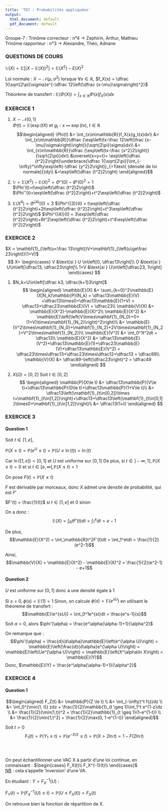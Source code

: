 ```yaml
---
title: 'TD7 : Probabilités appliquées'
output:
  html_document: default
  pdf_document: default
---
```


Groupe-7 :
Trinôme correcteur :  n°4 $\longrightarrow$ Zephirin, Arthur, Mathieu  
Trinôme rapporteur :  n°3 $\longrightarrow$ Alexandre, Théo, Adnane
  
### QUESTIONS DE COURS
  
$\mathbb{V}(X) = \mathbb{E}[(X - \mathbb{E}(X))^2] = \mathbb{E}(X^2) - E(X)^2$  
  
Loi normale :
$X \sim \mathcal{N}(\mu, \sigma^2)$ lorsque $\forall x \in \mathbb{R}$, $f_X(x) = \dfrac 1{\sqrt{2\pi}\sigma}e^{-\dfrac 12\left(\dfrac {x-\mu}\sigma\right)^2}$  
  
Théorème de transfert :
$\mathbb{E}(\Phi(X)) = \int_{x\in \mathbb{R}}\Phi(x)f_X(x)dx$  
  
### EXERCICE 1
  
1. $X\sim\mathcal{N}(0, 1)$  
$\Phi(t) = \mathbb{E}(\exp(tX)$ et $g_t:x\mapsto\exp(tx), \; t\in\mathbb{R}$  
$$\begin{aligned}
\Phi(t) &= \int_{x\in\mathbb{R}}f_X(x)g_t(x)dx\\
&= \int_{x\in\mathbb{R}}\dfrac {\exp\left(tx-\frac 12\left(\frac {x-\mu}\sigma\right)\right)}{\sqrt{2\pi}\sigma}dx\\
&= \int_{x\in\mathbb{R}}\dfrac {\exp\left(tx-\frac {x^2}2\right)}{\sqrt{2\pi}}dx\\
&\overset{x=y+t}= \exp\left(\dfrac {t^2}2\right)\underbrace{\dfrac 1{\sqrt{2\pi}}\int_{-\infty}^\infty\exp\left(-\dfrac {y^2}2\right)}_{=1\text{ (densité de loi normale)}}dy\\
&=\exp\left(\dfrac {t^2}2\right)
\end{aligned}$$
  
2. $\mathbb{V} = \mathbb{E}(X^2)-\mathbb{E}(X)^2 = \Phi''(0)-\Phi'(0)^2 = 1$  
$\Phi'(t)=t\exp\left(\dfrac {t^2}2\right)$  
$\Phi''(t)=\exp\left(\dfrac {t^2}2\right)+t^2\exp\left(\dfrac {t^2}2\right)$  
  
3. $\mathbb{E}(X^4) = \Phi^{(4)}(0) = 3$
$\Phi^{(3)}(t) = t\exp\left(\dfrac {t^2}2\right)+2t\exp\left(\dfrac {t^2}2\right)+t^3\exp\left(\dfrac {t^2}2\right)$
$\Phi^{(4)}(t) = 3\exp\left(\dfrac {t^2}2\right)+6t^2\exp\left(\dfrac {t^2}2\right)+t^4\exp\left(\dfrac {t^2}2\right)$  
  
### EXERCICE 2
 
$X = \mathbf{1}_{\left(u<\frac 13\right)}V+\mathbf{1}_{\left(u\ge\frac 23\right)}(1+V)$
$$
X=
  \begin{cases}
    V &\text{si } U \in\left[0, \dfrac13\right[\\
    O &\text{si } U\in\left[\dfrac13, \dfrac23\right[\\
    1+V &\text{si } U\in\left[\dfrac23, 1\right]
  \end{cases}
$$
  
1. $N_k=U\in\left[\dfrac k3, \dfrac{k+1}3\right[$
$$
\begin{aligned}
\mathbb{E}(X) &= \sum_{k=0}^2\mathbb{E}(X|N_k)\mathbb{P}(N_k) = \dfrac13\mathbb{E}(V)
+\dfrac13\times0+\dfrac13\mathbb{E}(1+V) = \dfrac13+\dfrac23\mathbb{E}(V) = \dfrac23\\
\mathbb{V}(X) &= \mathbb{E}(X^2)-\mathbb{E}(X)^2\\
\mathbb{E}(X^2) &= \mathbb{E}\left(\left(V\times\mathbf{1}_{N_0}+0+(1+V)\times\mathbf{1}_{N_2}\right)^2\right)\\
&= \mathbb{E}(V^2\times\mathbf{1}_{N_0}+\mathbf{1}_{N_2}+2V\times\mathbf{1}_{N_2}+V^2\times\mathbf{1}_{N_2})\\
\mathbb{E}(V^2) &= \int_0^1t^2dt = \dfrac13\\
\mathbb{E}(X^2) &= \dfrac13\mathbb{E}(V^2)+\dfrac13\mathbb{E}(1)+\dfrac23\mathbb{E}(V)+\dfrac13\mathbb{E}(V^2) = \dfrac23\times\dfrac13+\dfrac23\times\dfrac12+\dfrac13 = \dfrac89\\
\mathbb{V}(X) &= \dfrac89-\left(\dfrac23\right)^2 = \dfrac49
\end{aligned}
$$
  
2. $X(\Omega) = \left[0, 2\right]$
Soit $t\in\left[0, 2\right]$
$$
\begin{aligned}
\mathbb{P}(X\le t) &= \dfrac13\mathbb{P}(V\le t)+\dfrac13\mathbb{P}(0\le t)+\dfrac13\mathbb{P}(1+V\le t)\\
&= \dfrac13\left(\mathbf{1}_{t\in[0,2]}\times t+\mathbf{1}_{t\in]1,2]}\right)+\dfrac13+\dfrac13\left(\mathbf{1}_{t\in[0,1]}\times0+\mathbf{1}_{t\in]1,2]}\right)\\
&= \dfrac13(1+t)
\end{aligned}
$$




### EXERCICE 3

#### Question 1
 Soit $t \in [1, e]$,

$\mathbb{P}(X \leq t) = \mathbb{P}(e^U \leq t) = \mathbb{P}(U\leq \ln(t)) = \ln(t)$

Car $\ln([1, e]) = [0, 1]$ et  $U$ est uniforme sur $[0, 1]$
De plus, si $t \in ]-\infty, 1], \mathbb{P}(X \leq t) = 0$ et si $t \in [e, \infty[, \mathbb{P}(X \leq t) = 1$

On pose $F(t) = \mathbb{P}(X \leq t)$

$F$ est dérivable par morceaux, donc $X$ admet une densité de probabilité, qui est $F'$

$F'(t) = \frac{1}{t}$ si $t \in [1, e]$ et $0$ sinon

On a donc : $$\mathbb{E}(X) = \int_\mathbb{R}tF'(t)dt = \int_1^edt = e-1$$

De plus, $$\mathbb{E}(X^2) = \int_\mathbb{R}t^2F'(t)dt = \int_1^etdt = \frac{1}{2}(e^2-1)$$

Ainsi, $$\mathbb{V}(X) = \mathbb{E}(X^2) - \mathbb{E}(X)^2 = \frac{1}{2}(e^2-1) - e+1$$


#### Question 2

$U$ est uniforme sur $[0, 1]$ donc a une densité égale à $1$

Si $s = 0, \phi(s) = \mathbb{E}(1) = 1$
Sinon, on calcule $\phi(s) = \mathbb{E}(e^{sU})$ en utilisant le théoreme de transfert :
$$\mathbb{E}(e^{sU}) = \int_0^1e^{st}dt = \frac{e^s-1}{s}$$

Soit $\alpha > 0$, alors $\phi'(\alpha) = \frac{e^\alpha(\alpha-1)+1}{\alpha^2}$


On remarque que :
$$\phi'(\alpha) = \frac{d}{d\alpha}\mathbb{E}\left(e^{\alpha U}\right) = \mathbb{E}\left(\frac{d}{d\alpha}e^{\alpha U}\right) = \mathbb{E}\left(Ue^{\alpha U}\right) = \mathbb{E}\left(X^\alpha\ln X\right) = \mathbb{E}(Y)$$
Donc, $\mathbb{E}(Y) = \frac{e^\alpha(\alpha-1)+1}{\alpha^2}$




### EXERCICE 4

#### Question 1

$$\begin{aligned}
F_Z(t) &= \mathbb{P}(Z \le t) \\
&= \int_{-\infty}^t f(z)dz \\
 &= \int_0^{\min(1, t)} zdz + \frac{1}{2}\mathbb{1}_{t \geq 1}\int_1^t e^{1-z}dz \\
 &= \frac{1}{2}(\min(1,t))^2 + \frac{1}{2}\mathbb{1}_{t \geq 1}(1-e^{1-t}) \\
 &= \frac{1}{2}\min(1,t^2) + \frac{1}{2}\max(0, 1-e^{1-t})
\end{aligned}$$

Soit $t > 0$
$$F_1(t) = \mathbb{P}(Y_1 \leq t) = \mathbb{P}(e^{-X/2} \leq t) = \mathbb{P}(X > 2\ln t) = 1 - F(2\ln t)$$
<br>
<br>

On peut échantillonner une VAC X à partir d'une loi continue, en connaissant : $\begin{cases} F_X(t)\\ F_X^{-1}(t)\\ \end{cases}$ <br>
<u>NB</u> : cela s'appelle 'inversion' d'une VA.

En étudiant : $Y = F_X^{-1}(U)$ :

$F_Y(t) = \mathbb{P}(F_X^{-1}(U) \le t) = \mathbb{P}(U \le F_X(t)) = F_X(t)$ 

On retrouve bien la fonction de répartition de X.

